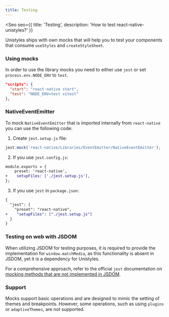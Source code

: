 ```yaml
---
title: Testing
---
```



<Seo
    seo={{
        title: 'Testing',
        description: 'How to test react-native-unistyles?'
    }}
>

<Badge label="All platforms" />
<Badge label="2.5.0" />

Unistyles ships with own mocks that will help you to test your components that consume `useStyles` and `createStyleSheet`.

### Using mocks

In order to use the library mocks you need to either use `jest` or set `process.env.NODE_ENV` to `test`.

```json /NODE_ENV=test/
"scripts": {
  "start": "react-native start",
  "test": "NODE_ENV=test vitest"
},
```

### NativeEventEmitter

To mock `NativeEventEmitter` that is imported internally from `react-native` you can use the following code:

1. Create `jest.setup.js` file:

```javascript /NativeEventEmitter/
jest.mock('react-native/Libraries/EventEmitter/NativeEventEmitter');
```

2. If you use `jest.config.js`:

```diff lang="js"
module.exports = {
    preset: 'react-native',
+    setupFiles: ['./jest.setup.js'],
};
```

3. If you use `jest` in `package.json`:

```diff lang="json"
{
  "jest": {
    "preset": "react-native",
+    "setupFiles": ["./jest.setup.js"]
  }
}
```

### Testing on web with JSDOM

When utilizing JSDOM for testing purposes, it is required to provide the implementation 
for `window.matchMedia`, as this functionality is absent in JSDOM, yet it is a dependency for Unistyles.

For a comprehensive approach, refer to the official `jest` documentation on [mocking methods that are not implemented in JSDOM](https://jestjs.io/docs/manual-mocks#mocking-methods-which-are-not-implemented-in-jsdom).
### Support

Mocks support basic operations and are designed to mimic the setting of themes and breakpoints. 
However, some operations, such as using `plugins` or `adaptiveThemes`, are not supported.

</Seo>
